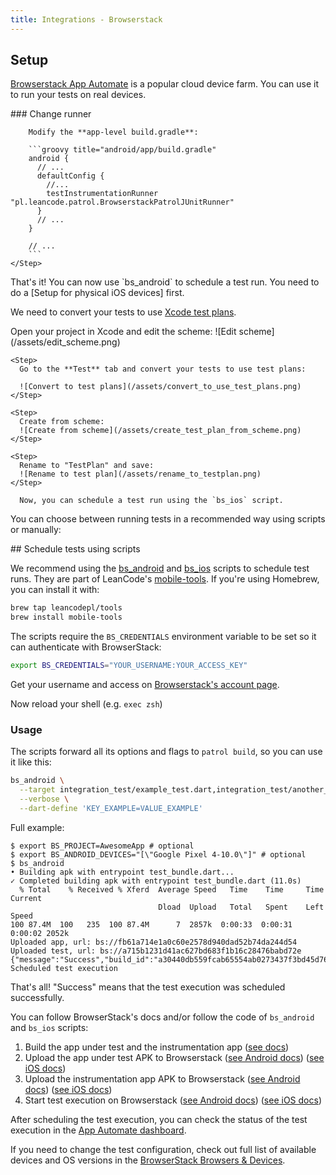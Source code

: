 ```yaml
---
title: Integrations - Browserstack
---
```


## Setup

[Browserstack App Automate] is a popular cloud device farm. You can use it to run your tests on real devices.

<Accordion title="Android setup">
  <Steps>
    <Step>
      ### Change runner

        Modify the **app-level build.gradle**:

        ```groovy title="android/app/build.gradle"
        android {
          // ...
          defaultConfig {
            //...
            testInstrumentationRunner "pl.leancode.patrol.BrowserstackPatrolJUnitRunner"
          }
          // ...
        }

        // ...
        ```
    </Step>
  </Steps>
  That's it! You can now use `bs_android` to schedule a test run.
</Accordion>
<Accordion title="iOS setup">
  <Warning>
    You need to do a [Setup for physical iOS devices] first.
  </Warning>

  We need to convert your tests to use [Xcode test plans].

  <Steps>
    <Step>
      Open your project in Xcode and edit the scheme:
      ![Edit scheme](/assets/edit_scheme.png)
    </Step>

    <Step>
      Go to the **Test** tab and convert your tests to use test plans:

      ![Convert to test plans](/assets/convert_to_use_test_plans.png)
    </Step>

    <Step>
      Create from scheme:
      ![Create from scheme](/assets/create_test_plan_from_scheme.png)
    </Step>

    <Step>
      Rename to "TestPlan" and save:
      ![Rename to test plan](/assets/rename_to_testplan.png)
    </Step>

      Now, you can schedule a test run using the `bs_ios` script.
  </Steps>
</Accordion>

You can choose between running tests in a recommended way using scripts or manually:

<Accordion title="Running tests using scripts (recommended)">
## Schedule tests using scripts

We recommend using the [bs_android] and [bs_ios] scripts to schedule test runs.
They are part of LeanCode's [mobile-tools]. If you're using Homebrew, you can install it with:

```bash
brew tap leancodepl/tools
brew install mobile-tools
```

The scripts require the `BS_CREDENTIALS` environment variable
to be set so it can authenticate with BrowserStack:

```bash
export BS_CREDENTIALS="YOUR_USERNAME:YOUR_ACCESS_KEY"
```

Get your username and access on [Browserstack's account page][bs_account].

Now reload your shell (e.g. `exec zsh`)

### Usage

The scripts forward all its options and flags to `patrol build`, so you can use it like this:

```bash
bs_android \
  --target integration_test/example_test.dart,integration_test/another_test.dart \
  --verbose \
  --dart-define 'KEY_EXAMPLE=VALUE_EXAMPLE'
```

Full example:

```
$ export BS_PROJECT=AwesomeApp # optional
$ export BS_ANDROID_DEVICES="[\"Google Pixel 4-10.0\"]" # optional
$ bs_android
• Building apk with entrypoint test_bundle.dart...
✓ Completed building apk with entrypoint test_bundle.dart (11.0s)
  % Total    % Received % Xferd  Average Speed   Time    Time     Time  Current
                                 Dload  Upload   Total   Spent    Left  Speed
100 87.4M  100   235  100 87.4M      7  2857k  0:00:33  0:00:31  0:00:02 2052k
Uploaded app, url: bs://fb61a714e1a0c60e2578d940dad52b74da244d54
Uploaded test, url: bs://a715b1231d41ac627bd683f1b16c28476babd72e
{"message":"Success","build_id":"a30440db559fcab65554ab0273437f3bd45d761b"}
Scheduled test execution
```

That's all! "Success" means that the test execution was scheduled successfully.

</Accordion>

<Accordion title="Running tests manually">

You can follow BrowserStack's docs and/or follow the code of `bs_android` and `bs_ios` scripts:

1. Build the app under test and the instrumentation app ([see docs][patrol build])
1. Upload the app under test APK to Browserstack ([see Android docs][bs_android_app_docs]) ([see iOS docs][bs_ios_app_docs])
1. Upload the instrumentation app APK to Browserstack ([see Android docs][bs_android_test_docs]) ([see iOS docs][bs_ios_test_docs])
1. Start test execution on Browserstack ([see Android docs][bs_execute_android_docs]) ([see iOS docs][bs_execute_ios_docs])

</Accordion>

After scheduling the test execution, you can check the status of the test execution in the [App Automate dashboard][bs_app_automate_dashboard].

If you need to change the test configuration, check out full list of available devices and OS versions in the [BrowserStack Browsers & Devices][bs_devices].

[Browserstack App Automate]: https://www.browserstack.com/app-automate
[mobile-tools]: https://github.com/leancodepl/mobile-tools
[bs_account]: https://www.browserstack.com/accounts/profile
[bs_app_automate_dashboard]: https://app-automate.browserstack.com/dashboard/v2
[Setup for physical iOS devices]: /documentation/physical-ios-devices-setup
[Xcode test plans]: https://developer.apple.com/documentation/xcode/organizing-tests-to-improve-feedback
[bs_android]: https://github.com/leancodepl/mobile-tools/blob/master/bin/bs_android
[bs_ios]: https://github.com/leancodepl/mobile-tools/blob/master/bin/bs_ios
[bs_devices]: https://www.browserstack.com/list-of-browsers-and-platforms/app_automate

[patrol build]: /cli-commands/build

[bs_android_app_docs]: https://www.browserstack.com/docs/app-automate/api-reference/espresso/apps#upload-an-app
[bs_android_test_docs]: https://www.browserstack.com/docs/app-automate/api-reference/espresso/tests#upload-a-test-suite
[bs_execute_android_docs]: https://www.browserstack.com/docs/app-automate/api-reference/espresso/builds#execute-a-build

[bs_ios_app_docs]: https://www.browserstack.com/docs/app-automate/api-reference/xcuitest/apps#upload-an-app
[bs_ios_test_docs]: https://www.browserstack.com/docs/app-automate/api-reference/xcuitest/tests#upload-a-test-suite
[bs_execute_ios_docs]: https://www.browserstack.com/docs/app-automate/api-reference/xcuitest/builds#execute-a-build
